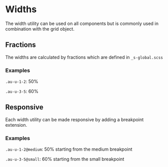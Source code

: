 
<Meta title="Utilities/Widths" />

<style>{`
  .sbdocs-p,
  .sbdocs-ul,
  .sbdocs-li,
  .sbdocs-p code {
    font-weight: 400;
    font-size: 1.6rem;
  }

  .sbdocs-a {
    display: inline-flex;
    align-items: center;
    font-family: var(--au-font);
    transition: color var(--au-transition), text-decoration var(--au-transition);
    font-weight: var(--au-regular);
    text-decoration: underline;
    text-decoration-color: var(--au-blue-300);
    color: var(--au-blue-700);
  }

  .sbdocs-a:visited {
    color: var(--au-blue-700);
  }

  .sbdocs-a:hover,
  .sbdocs-a:focus {
    color: var(--au-blue-900);
    text-decoration-color: var(--au-blue-200);
  }

  .sbdocs-a:focus {
    outline: var(--au-outline);
    outline-offset: var(--au-outline-offset);
  }

  code {
    font-family: courier, monospace;
  }

  .os-content {
    background-color: var(--au-gray-100);
  }
`}</style>

# Widths

The width utility can be used on all components but is commonly used in combination with the grid object.

## Fractions

The widths are calculated by fractions which are defined in `_s-global.scss`

### Examples
`.au-u-1-2`: 50%

`.au-u-3-5`: 60%

## Responsive

Each width utility can be made responsive by adding a breakpoint extension.

### Examples
`.au-u-1-2@medium`: 50% starting from the medium breakpoint

`.au-u-3-5@small`: 60% starting from the small breakpoint
